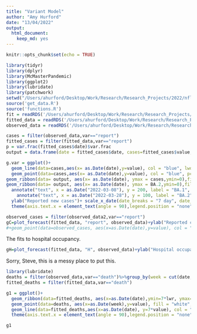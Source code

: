 ```yaml
---
title: "Variant Model"
author: "Amy Hurford"
date: "13/04/2022"
output: 
  html_document: 
    keep_md: yes
---
```


```r
knitr::opts_chunk$set(echo = TRUE)
```


```r
library(tidyr)
library(dplyr)
library(McMasterPandemic)
library(ggplot2)
library(lubridate)
library(patchwork)
setwd("/Users/ahurford/Desktop/Work/Research/Research_Projects/2022/nfld-macpan")
source('get_data.R')
source('functions.R')
fit = readRDS('/Users/ahurford/Desktop/Work/Research/Research_Projects/2022/nfld-macpan/variant_model/variant_model_files/fit_var.rds')
fitted_data = readRDS('/Users/ahurford/Desktop/Work/Research/Research_Projects/2022/nfld-macpan/variant_model/variant_model_files/fitted_data_var.rds')
observed_data = readRDS('/Users/ahurford/Desktop/Work/Research/Research_Projects/2022/nfld-macpan/initial_model/initial_model_files/observed_data2.rds')
```



```r
cases = filter(observed_data,var=="report")
fitted_cases = filter(fitted_data,var=="report")
p = var.frac(fitted_cases$date)$var.frac
output = data.frame(date = fitted_cases$date, cases=fitted_cases$value, BA.2 = p*fitted_cases$value)

g.var = ggplot()+
  geom_line(data=cases,aes(x= as.Date(date),y=value), col = "blue", lwd=0.2)+
  geom_point(data=cases,aes(x= as.Date(date),y=value), col = "blue", pch=21, fill = "white")+
geom_ribbon(data= output, aes(x= as.Date(date), ymax = cases,ymin=0),fill = "darkblue", alpha = 0.3)+
geom_ribbon(data= output, aes(x= as.Date(date), ymax = BA.2,ymin=0),fill = "blue", alpha = 0.3)+
  annotate("text", x = as.Date("2022-03-08"), y = 200, label = "BA.1", col = "blue")+
    annotate("text", x = as.Date("2022-03-28"), y = 100, label = "BA.2", col="darkblue")+
  ylab("Reported new cases")+ scale_x_date(date_breaks = "7 day", date_labels = "%d %b", limits = c(as.Date("2021-12-01"), tail(as.Date(fitted_cases$date),1)))+
  theme(axis.text.x = element_text(angle = 90),legend.position = "none")+xlab("")

```

```r
observed_cases = filter(observed_data2,var=="report")
gC=plot_forecast(fitted_data, "report", observed_data)+ylab("Reported cases")
#+geom_point(data=observed_cases, aes(x=as.Date(date),y=value), col = "dodgerblue", alpha=0.3)
```

The fits to hospital occupancy.
```r
gH=plot_forecast(fitted_data, "H", observed_data)+ylab("Hospital occupancy")

```

Sorry, Steve, this is a messy place to put this.
```r
library(lubridate)
deaths = filter(observed_data,var=="death")%>%group_by(week = cut(date, "week")) %>% summarise(value = sum(value))
fitted_deaths = filter(fitted_data,var=="death")

g1 = ggplot()+
  geom_ribbon(data=fitted_deaths, aes(x=as.Date(date),ymin=7*lwr, ymax=7*upr), alpha = 0.3, fill = "dodgerblue")+
  geom_point(data=deaths, aes(x=as.Date(week),y=value), fill = "white", pch=21)+
  geom_line(data=fitted_deaths,aes(x=as.Date(date), y=7*value), col = "dodgerblue")+ylab("deaths (weekly)")+ scale_x_date(date_breaks = "7 day", date_labels = "%d %b")+
  theme(axis.text.x = element_text(angle = 90),legend.position = "none")+xlab("")+geom_vline(xintercept = max(observed_data$date), col="grey", lty=2)

g1
```
